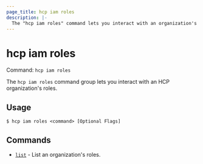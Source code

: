 ```yaml
---
page_title: hcp iam roles
description: |-
  The "hcp iam roles" command lets you interact with an organization's roles.
---
```


# hcp iam roles

Command: `hcp iam roles` 

The `hcp iam roles` command group lets you interact with an HCP organization's
roles.

## Usage

```shell-session
$ hcp iam roles <command> [Optional Flags]
```

## Commands

- [`list`](/hcp/docs/cli/commands/iam/roles/list) - List an organization's roles.

